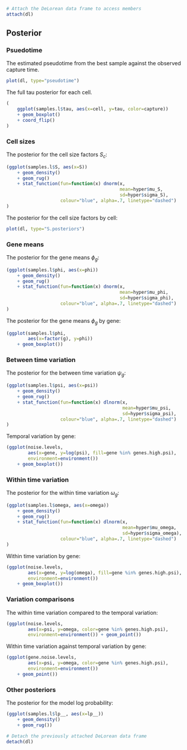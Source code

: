 ```r
# Attach the DeLorean data frame to access members
attach(dl)
```

## Posterior

### Psuedotime

The estimated pseudotime from the best sample against the observed
capture time.
```r
plot(dl, type="pseudotime")
```

The full tau posterior for each cell.
```r
(
    ggplot(samples.l$tau, aes(x=cell, y=tau, color=capture))
    + geom_boxplot()
    + coord_flip()
)
```

### Cell sizes

The posterior for the cell size factors $S_c$:
```r
(ggplot(samples.l$S, aes(x=S))
    + geom_density()
    + geom_rug()
    + stat_function(fun=function(x) dnorm(x,
                                          mean=hyper$mu_S,
                                          sd=hyper$sigma_S),
                    colour="blue", alpha=.7, linetype="dashed")
)
```

The posterior for the cell size factors by cell:
```r
plot(dl, type="S.posteriors")
```


### Gene means

The posterior for the gene means $\phi_g$:
```r
(ggplot(samples.l$phi, aes(x=phi))
    + geom_density()
    + geom_rug()
    + stat_function(fun=function(x) dnorm(x,
                                          mean=hyper$mu_phi,
                                          sd=hyper$sigma_phi),
                    colour="blue", alpha=.7, linetype="dashed")
)
```

The posterior for the gene means $\phi_g$ by gene:
```r
(ggplot(samples.l$phi,
        aes(x=factor(g), y=phi))
    + geom_boxplot())
```

### Between time variation

The posterior for the between time variation $\psi_g$:
```r
(ggplot(samples.l$psi, aes(x=psi))
    + geom_density()
    + geom_rug()
    + stat_function(fun=function(x) dlnorm(x,
                                           mean=hyper$mu_psi,
                                           sd=hyper$sigma_psi),
                    colour="blue", alpha=.7, linetype="dashed")
)
```

Temporal variation by gene:
```r
(ggplot(noise.levels,
        aes(x=gene, y=log(psi), fill=gene %in% genes.high.psi),
        environment=environment())
    + geom_boxplot())
```

### Within time variation

The posterior for the within time variation $\omega_g$:
```r
(ggplot(samples.l$omega, aes(x=omega))
    + geom_density()
    + geom_rug()
    + stat_function(fun=function(x) dlnorm(x,
                                           mean=hyper$mu_omega,
                                           sd=hyper$sigma_omega),
                    colour="blue", alpha=.7, linetype="dashed")
)
```

Within time variation by gene:
```r
(ggplot(noise.levels,
        aes(x=gene, y=log(omega), fill=gene %in% genes.high.psi),
        environment=environment())
    + geom_boxplot())
```


### Variation comparisons

The within time variation compared to the temporal variation:
```r
(ggplot(noise.levels,
        aes(x=psi, y=omega, color=gene %in% genes.high.psi),
        environment=environment()) + geom_point())
```

Within time variation against temporal variation by gene:
```r
(ggplot(gene.noise.levels,
        aes(x=psi, y=omega, color=gene %in% genes.high.psi),
        environment=environment())
    + geom_point())
```


### Other posteriors

The posterior for the model log probability:
```r
(ggplot(samples.l$lp__, aes(x=lp__))
    + geom_density()
    + geom_rug())
```


```r
# Detach the previously attached DeLorean data frame
detach(dl)
```
